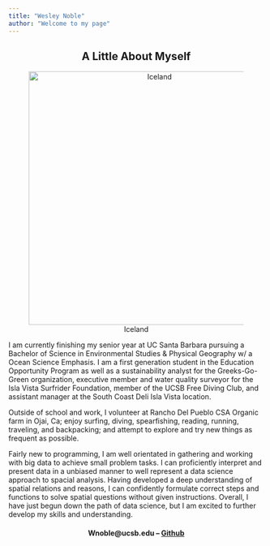 ```yaml
---
title: "Wesley Noble"
author: "Welcome to my page"
---
```



<center>
## A Little About Myself
</center>


<center>
![Iceland](/users/Noblex/github/Wes-Noble.github.io/imgs/IMG_1624 copy.JPG){width=500}
</center>


I am currently finishing my senior year at UC Santa Barbara pursuing a Bachelor of Science in Environmental Studies & Physical Geography w/ a Ocean Science Emphasis. I am a first generation student in the Education Opportunity Program as well as a sustainability analyst for the Greeks-Go-Green organization, executive member and water quality surveyor for the Isla Vista Surfrider Foundation, member of the UCSB Free Diving Club, and assistant manager at the South Coast Deli Isla Vista location. 


Outside of school and work, I volunteer at Rancho Del Pueblo CSA Organic farm in Ojai, Ca; enjoy surfing, diving, spearfishing, reading, running, traveling, and backpacking; and attempt to explore and try new things as frequent as possible.


Fairly new to programming, I am well orientated in gathering and working with big data to achieve small problem tasks. I can proficiently interpret and present data in a unbiased manner to well represent a data science approach to spacial analysis. Having developed a deep understanding of spatial relations and reasons, I can confidently formulate correct steps and functions to solve spatial questions without given instructions. Overall, I have just begun down the path of data science, but I am excited to further develop my skills and understanding. 


<center>
#### Wnoble@ucsb.edu -- [Github](https://github.com/Wes-Noble)
